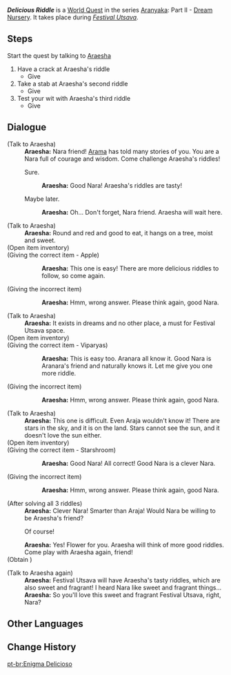 {{Quest Infobox
|id            = 73040
|image         = World Quest Delicious Riddle.jpg
|type          = World
|chapter       = Aranyaka
|act           = Dream Nursery
|actType       = Part
|actNum        = II
|part          = 
|requirement   = Complete step 1 of [[Festival Utsava]]
|characters    = Araesha; Paimon; Traveler
|startLocation = [[Vanarana (Subarea)]], [[Vanarana (Area)]], [[Sumeru]]
|region        = Sumeru
|area          = Vanarana (Area)
|subarea       = Vanarana (Subarea)
|parent        = Festival Utsava
|concurrent    = Garden Fairies
|concurrent2   = Rishboland Tiger, Roaaar
|concurrent3   = Taste of Happiness
|rewards       = Adventure EXP*150;Primogem*20;Mora*20,000;Araesha's Flower*1
}}

'''''Delicious Riddle''''' is a [[World Quest]] in the series [[Aranyaka]]: Part II - [[Dream Nursery]]. It takes place during ''[[Festival Utsava]]''.

==Steps==
Start the quest by talking to [[Araesha]]
#Have a crack at Araesha's riddle
#*Give {{Item|Apple}}
#Take a stab at Araesha's second riddle
#*Give {{Item|Viparyas}}
#Test your wit with Araesha's third riddle
#*Give {{Item|Starshroom}}

==Dialogue==
{{Quest Description|The resourceful Araesha has prepared "delicious" riddles for Festival Utsava.}}
{{Dialogue Start}}
;(Talk to Araesha)
:'''Araesha:''' Nara friend! [[Arama]] has told many stories of you. You are a Nara full of courage and wisdom. Come challenge Araesha's riddles!
:{{DIcon}} Sure.
::'''Araesha:''' Good Nara! Araesha's riddles are tasty!
:{{DIcon}} Maybe later.
::'''Araesha:''' Oh... Don't forget, Nara friend. Araesha will wait here.

;(Talk to Araesha)
:'''Araesha:''' Round and red and good to eat, it hangs on a tree, moist and sweet.
;(Open item inventory)
;(Giving the correct item - Apple)
::'''Araesha:''' This one is easy! There are more delicious riddles to follow, so come again.
;(Giving the incorrect item)
::'''Araesha:''' Hmm, wrong answer. Please think again, good Nara.

;(Talk to Araesha)
:'''Araesha:''' It exists in dreams and no other place, a must for Festival Utsava space.
;(Open item inventory)
;(Giving the correct item - Viparyas)
::'''Araesha:''' This is easy too. Aranara all know it. Good Nara is Aranara's friend and naturally knows it. Let me give you one more riddle.
;(Giving the incorrect item)
::'''Araesha:''' Hmm, wrong answer. Please think again, good Nara.

;(Talk to Araesha)
:'''Araesha:''' This one is difficult. Even Araja wouldn't know it! There are stars in the sky, and it is on the land. Stars cannot see the sun, and it doesn't love the sun either.
;(Open item inventory)
;(Giving the correct item - Starshroom)
::'''Araesha:''' Good Nara! All correct! Good Nara is a clever Nara.
;(Giving the incorrect item)
::'''Araesha:''' Hmm, wrong answer. Please think again, good Nara.

;(After solving all 3 riddles)
:'''Araesha:''' Clever Nara! Smarter than Araja! Would Nara be willing to be Araesha's friend?
:{{DIcon}} Of course!
:'''Araesha:''' Yes! Flower for you. Araesha will think of more good riddles. Come play with Araesha again, friend!
;(Obtain {{Item|Araesha's Flower}})

;(Talk to Araesha again)
:'''Araesha:''' Festival Utsava will have Araesha's tasty riddles, which are also sweet and fragrant! I heard Nara like sweet and fragrant things...
:'''Araesha:''' So you'll love this sweet and fragrant Festival Utsava, right, Nara?
{{Dialogue End}}

==Other Languages==
{{Other Languages
|en      = Delicious Riddle
|zhs     = 好吃的谜语
|zhs_rm  = Hàochī de Míyǔ
|zht     = 好吃的謎語
|zht_rm  = Hàochī de Míyǔ
|zh_tl   = Delicious Riddle
|ja      = 美味しいなぞなぞ
|ja_rm   = Oishii Nazonazo
|ja_tl   = Delicious Riddle
|ko      = 맛있는 수수께끼
|ko_tl   = Delicious Riddle
|es      = Acertijos deliciosos
|es_tl   = Delicious Riddles
|fr      = Délicieuses énigmes
|fr_tl   = Delicious Riddle
|ru      = Вкусные загадки
|ru_tl   = Delicious Riddles
|th      = ปริศนาแห่งความอร่อย
|th_rm   = 
|th_tl   = 
|vi      = Câu Đố Món Ngon
|vi_tl   = 
|de      = Köstliche Rätsel
|de_tl   = Delicious Riddle
|id      = Teka-Teki Enak
|id_tl   = Delicious Puzzle
|pt      = Enigma Delicioso
|pt_tl   = 
|tr      = Lezzetli Bilmece
|tr_tl   = 
|it      = Delizioso indovinello
|it_tl   = Delicious Riddle
}}

==Change History==
{{Change History|3.0}}
[[pt-br:Enigma Delicioso]]